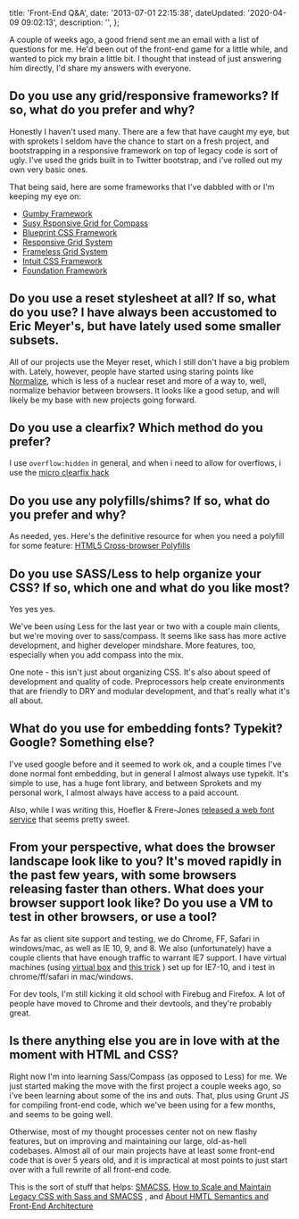 

  title: 'Front-End Q&A',
  date: '2013-07-01 22:15:38',
  dateUpdated: '2020-04-09 09:02:13',
  description: '',
};

A couple of weeks ago, a good friend sent me an email with a list of questions for me. He'd been out of the front-end game for a little while, and wanted to pick my brain a little bit. I thought that instead of just answering him directly, I'd share my answers with everyone.

## Do you use any grid/responsive frameworks? If so, what do you prefer and why?

Honestly I haven't used many. There are a few that have caught my eye, but with sprokets I seldom have the chance to start on a fresh project, and bootstrapping in a responsive framework on top of legacy code is sort of ugly. I've used the grids built in to Twitter bootstrap, and i've rolled out my own very basic ones.

That being said, here are some frameworks that I've dabbled with or I'm keeping my eye on:

- [Gumby Framework](http://gumbyframework.com)
- [Susy Rsponsive Grid for Compass](http://susy.oddbird.net/)
- [Blueprint CSS Framework](http://www.blueprintcss.org/)
- [Responsive Grid System](http://responsive.gs/)
- [Frameless Grid System](http://framelessgrid.com)
- [Intuit CSS Framework](http://inuitcss.com/)
- [Foundation Framework](http://foundation.zurb.com)

## Do you use a reset stylesheet at all? If so, what do you use? I have always been accustomed to Eric Meyer's, but have lately used some smaller subsets.

All of our projects use the Meyer reset, which I still don't have a big problem with. Lately, however, people have started using staring points like [Normalize](http://necolas.github.io/normalize.css/), which is less of a nuclear reset and more of a way to, well, normalize behavior between browsers. It looks like a good setup, and will likely be my base with new projects going forward.

## Do you use a clearfix? Which method do you prefer?

I use `overflow:hidden` in general, and when i need to allow for overflows, i use the [micro clearfix hack](http://nicolasgallagher.com/micro-clearfix-hack/)

## Do you use any polyfills/shims? If so, what do you prefer and why?

As needed, yes. Here's the definitive resource for when you need a polyfill for some feature: [HTML5 Cross-browser Polyfills](https://github.com/Modernizr/Modernizr/wiki/HTML5-Cross-browser-Polyfills)

## Do you use SASS/Less to help organize your CSS? If so, which one and what do you like most?

Yes yes yes.

We've been using Less for the last year or two with a couple main clients, but we're moving over to sass/compass. It seems like sass has more active development, and higher developer mindshare. More features, too, especially when you add compass into the mix.

One note - this isn't just about organizing CSS. It's also about speed of development and quality of code. Preprocessors help create environments that are friendly to DRY and modular development, and that's really what it's all about.

## What do you use for embedding fonts? Typekit? Google? Something else?

I've used google before and it seemed to work ok, and a couple times I've done normal font embedding, but in general I almost always use typekit. It's simple to use, has a huge font library, and between Sprokets and my personal work, I almost always have access to a paid account.

Also, while I was writing this, Hoefler & Frere-Jones [released a web font service](http://www.typography.com/cloud/welcome/) that seems pretty sweet.

## From your perspective, what does the browser landscape look like to you? It's moved rapidly in the past few years, with some browsers releasing faster than others. What does your browser support look like? Do you use a VM to test in other browsers, or use a tool?

As far as client site support and testing, we do Chrome, FF, Safari in windows/mac, as well as IE 10, 9, and 8\. We also (unfortunately) have a couple clients that have enough traffic to warrant IE7 support. I have virtual machines (using [virtual box](http://virtualbox.org) and [this trick](http://osxdaily.com/2011/09/04/internet-explorer-for-mac-ie7-ie8-ie-9-free/) ) set up for IE7-10, and i test in chrome/ff/safari in mac/windows.

For dev tools, I'm still kicking it old school with Firebug and Firefox. A lot of people have moved to Chrome and their devtools, and they're probably great.

## Is there anything else you are in love with at the moment with HTML and CSS?

Right now I'm into learning Sass/Compass (as opposed to Less) for me. We just started making the move with the first project a couple weeks ago, so i've been learning about some of the ins and outs. That, plus using Grunt JS for compiling front-end code, which we've been using for a few months, and seems to be going well.

Otherwise, most of my thought processes center not on new flashy features, but on improving and maintaining our large, old-as-hell codebases. Almost all of our main projects have at least some front-end code that is over 5 years old, and it is impractical at most points to just start over with a full rewrite of all front-end code.

This is the sort of stuff that helps: [SMACSS](http://smacss.com), [How to Scale and Maintain Legacy CSS with Sass and SMACSS](http://webuild.envato.com/blog/how-to-scale-and-maintain-legacy-css-with-sass-and-smacss/) , and [About HMTL Semantics and Front-End Architecture](http://nicolasgallagher.com/about-html-semantics-front-end-architecture/)
